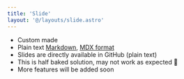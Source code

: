 ```yaml
---
title: 'Slide'
layout: '@/layouts/slide.astro'
---
```


* Custom made
* Plain text [Markdown](https://www.markdownguide.org/basic-syntax/), [MDX format](https://mdxjs.com/) 
* Slides are directly available in GitHub (plain text)
* This is half baked solution, may not work as expected 🦀
* More features will be added soon
  